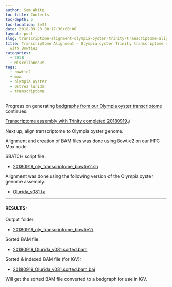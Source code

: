 ```yaml
---
author: Sam White
toc-title: Contents
toc-depth: 5
toc-location: left
date: 2018-09-20 00:17:30+00:00
layout: post
slug: transcriptome-alignment-olympia-oyster-trinity-transcriptome-aligned-to-genome-with-bowtie2
title: Transcriptome Alignment - Olympia oyster Trinity transcriptome aligned to genome
  with Bowtie2
categories:
  - 2018
  - Miscellaneous
tags:
  - bowtie2
  - mox
  - olympia oyster
  - Ostrea lurida
  - transcriptome
---
```


Progress on generating [bedgraphs from our Olympia oyster transcriptome](https://github.com/RobertsLab/resources/issues/356) continues.

[Transcriptome assembly with Trinity completed 20180919](https://robertslab.github.io/sams-notebook/posts/2018/2018-09-19-transcriptome-assembly-olympia-oyster-rnaseq-data-with-trinity/)./

Next up, align transcriptome to Olympia oyster genome.

Alignment and creation of BAM files was done using Bowtie2 on our HPC Mox node.

SBATCH script file:





  * [20180919_oly_transcriptome_bowtie2.sh](https://owl.fish.washington.edu/Athaliana/20180919_oly_transcriptome_bowtie2/20180919_oly_transcriptome_bowtie2.sh)



Alignment was done using the following version of the Olympia oyster genome assembly:



  * [Olurida_v081.fa](https://owl.fish.washington.edu/halfshell/genomic-databank/Olurida_v081.fa)





* * *





#### RESULTS:



Output folder:





  * [20180919_oly_transcriptome_bowtie2/](https://owl.fish.washington.edu/Athaliana/20180919_oly_transcriptome_bowtie2/)



Sorted BAM file:



  * [20180919_Olurida_v081.sorted.bam](https://owl.fish.washington.edu/Athaliana/20180919_oly_transcriptome_bowtie2/20180919_Olurida_v081.sorted.bam)



Sorted & indexed BAM file (for IGV):



  * [20180919_Olurida_v081.sorted.bam.bai](https://owl.fish.washington.edu/Athaliana/20180919_oly_transcriptome_bowtie2/20180919_Olurida_v081.sorted.bam.bai)



Will get the sorted BAM file converted to a bedgraph for use in IGV.
